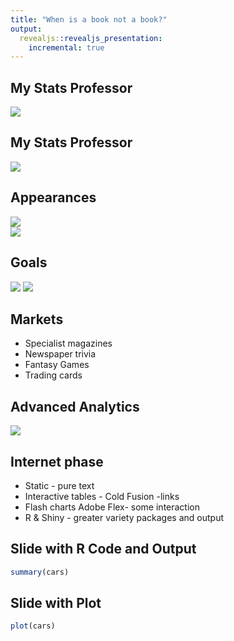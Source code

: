 ```yaml
---
title: "When is a book not a book?"
output: 
  revealjs::revealjs_presentation:
    incremental: true
---
```


## My Stats Professor {data-transition="slide-in fade-out" data-transition-speed="slow"}


![](talkImages/spearman.jpg)

## My Stats Professor {data-transition="fade-in slide-out" data-transition-speed="slow"} 


![](talkImages/spearmanPhd.jpg)


## Appearances

![](talkImages/soccerbase.png)  
![](talkImages/matchData.png)

## Goals


![](talkImages/goalShot.jpg)
![](talkImages/goalsAssists.png)

## Markets

- Specialist magazines
- Newspaper trivia
- Fantasy Games
- Trading cards


## Advanced Analytics

![](talkImages/obama.jpg)


## Internet phase

- Static - pure text
- Interactive tables - Cold Fusion -links
- Flash charts Adobe Flex- some interaction
- R & Shiny - greater variety packages and output



## Slide with R Code and Output

```r
summary(cars)
```

## Slide with Plot

```r
plot(cars)
```

